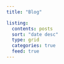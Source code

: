 ```yaml
---
title: "Blog"

listing:
  contents: posts
  sort: "date desc"
  type: grid
  categories: true
  feed: true
---
```

